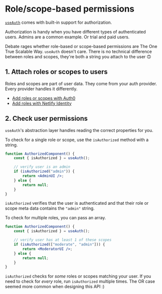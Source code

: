 # Role/scope-based permissions

[`useAuth`](https://useauth.dev) comes with built-in support for authorization.

Authorization is handy when you have different types of authenticated users. Admins are a common example. Or trial and paid users.

Debate rages whether role-based or scope-based permissions are The One True Scalable Way. `useAuth` doesn't care. There is no technical difference between roles and scopes, they're both a string you attach to the user 🙃

## 1. Attach roles or scopes to users

Roles and scopes are part of user data. They come from your auth provider. Every provider handles it differently.

-   [Add roles or scopes with Auth0](/docs/roles-auth0)
-   [Add roles with Netlify Identity](/docs/roles-netlify-identity)

## 2. Check user permissions

`useAuth`'s abstraction layer handles reading the correct properties for you.

To check for a single role or scope, use the `isAuthorized` method with a string.

```jsx
function AuthorizedComponent() {
    const { isAuthorized } = useAuth();

    // verify user is an admin
    if (isAuthorized("admin")) {
        return <AdminUI />;
    } else {
        return null;
    }
}
```

`isAuthorized` verifies that the user is authenticated and that their role or scope meta data contains the `"admin"` string.

To check for multiple roles, you can pass an array.

```jsx
function AuthorizedComponent() {
    const { isAuthorized } = useAuth();

    // verify user has at least 1 of these scopes
    if (isAuthorized(["moderate", "admin"])) {
        return <ModeratorUI />;
    } else {
        return null;
    }
}
```

`isAuthorized` checks for _some_ roles or scopes matching your user. If you need to check for _every_ role, run `isAuthorized` multiple times. The OR case seemed more common when designing this API :)
